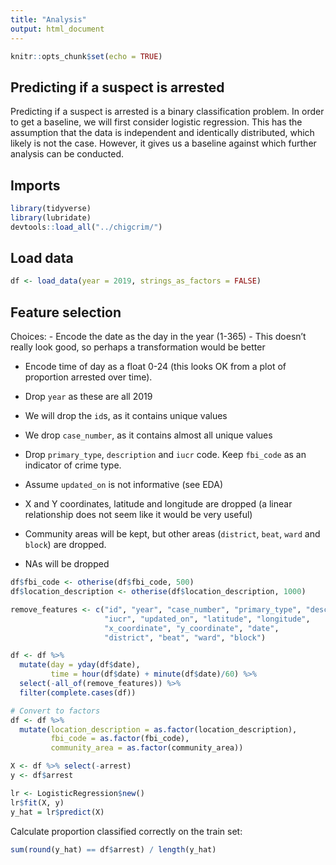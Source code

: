 ```yaml
---
title: "Analysis"
output: html_document
---
```


```r
knitr::opts_chunk$set(echo = TRUE)
```

## Predicting if a suspect is arrested
Predicting if a suspect is arrested is a binary classification problem. In order to get a baseline, we will first consider logistic regression. This has the assumption that the data is independent and identically distributed, which likely is not the case. However, it gives us a baseline against which further analysis can be conducted.

## Imports
```r
library(tidyverse)
library(lubridate)
devtools::load_all("../chigcrim/")
```

## Load data
```r
df <- load_data(year = 2019, strings_as_factors = FALSE)
```

## Feature selection
Choices:
- Encode the date as the day in the year (1-365) - This doesn't really look good, so perhaps a transformation would be better

- Encode time of day as a float 0-24 (this looks OK from a plot of proportion arrested over time).

- Drop `year` as these are all 2019

- We will drop the `id`s, as it contains unique values

- We drop `case_number`, as it contains almost all unique values

- Drop `primary_type`, `description` and `iucr` code. Keep `fbi_code` as an indicator of crime type.

- Assume `updated_on` is not informative (see EDA)

- X and Y coordinates, latitude and longitude are dropped (a linear relationship does not seem like it would be very useful)

- Community areas will be kept, but other areas (`district`, `beat`, `ward` and `block`) are dropped.

- NAs will be dropped

```r
df$fbi_code <- otherise(df$fbi_code, 500)
df$location_description <- otherise(df$location_description, 1000)

remove_features <- c("id", "year", "case_number", "primary_type", "description",
                     "iucr", "updated_on", "latitude", "longitude",
                     "x_coordinate", "y_coordinate", "date",
                     "district", "beat", "ward", "block")

df <- df %>%
  mutate(day = yday(df$date),
         time = hour(df$date) + minute(df$date)/60) %>%
  select(-all_of(remove_features)) %>%
  filter(complete.cases(df))

# Convert to factors
df <- df %>%
  mutate(location_description = as.factor(location_description),
         fbi_code = as.factor(fbi_code),
         community_area = as.factor(community_area))

X <- df %>% select(-arrest)
y <- df$arrest

lr <- LogisticRegression$new()
lr$fit(X, y)
y_hat = lr$predict(X)
```
Calculate proportion classified correctly on the train set:
```r
sum(round(y_hat) == df$arrest) / length(y_hat)
```

